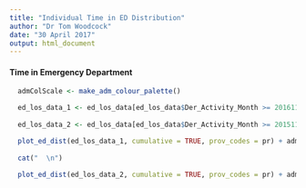 ```yaml
---
title: "Individual Time in ED Distribution"
author: "Dr Tom Woodcock"
date: "30 April 2017"
output: html_document
---
```


#### Time in Emergency Department

```r
  
  admColScale <- make_adm_colour_palette()

  ed_los_data_1 <- ed_los_data[ed_los_data$Der_Activity_Month >= 201611 & ed_los_data$Der_Activity_Month <= 201701,]
  
  ed_los_data_2 <- ed_los_data[ed_los_data$Der_Activity_Month >= 201511 & ed_los_data$Der_Activity_Month <= 201601,]

  plot_ed_dist(ed_los_data_1, cumulative = TRUE, prov_codes = pr) + admColScale + labs(subtitle = "Nov 2016 - Jan 2017")
  
  cat("  \n")
  
  plot_ed_dist(ed_los_data_2, cumulative = TRUE, prov_codes = pr) + admColScale + labs(subtitle = "Nov 2015 - Jan 2016")
```